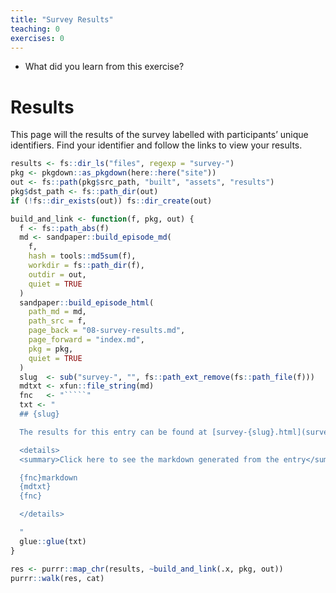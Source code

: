 ```yaml
---
title: "Survey Results"
teaching: 0
exercises: 0
---
```


::::::::::::::::: questions ::::::::::::::::::::::::::::::::

 - What did you learn from this exercise?

::::::::::::::::::::::::::::::::::::::::::::::::::::::::::::

# Results

This page will the results of the survey labelled with participants' unique
identifiers. Find your identifier and follow the links to view your results.


```r
results <- fs::dir_ls("files", regexp = "survey-")
pkg <- pkgdown::as_pkgdown(here::here("site"))
out <- fs::path(pkg$src_path, "built", "assets", "results")
pkg$dst_path <- fs::path_dir(out)
if (!fs::dir_exists(out)) fs::dir_create(out)

build_and_link <- function(f, pkg, out) {
  f <- fs::path_abs(f)
  md <- sandpaper::build_episode_md(
    f,
    hash = tools::md5sum(f),
    workdir = fs::path_dir(f),
    outdir = out,
    quiet = TRUE
  )
  sandpaper::build_episode_html(
    path_md = md,
    path_src = f,
    page_back = "08-survey-results.md",
    page_forward = "index.md",
    pkg = pkg,
    quiet = TRUE 
  )
  slug  <- sub("survey-", "", fs::path_ext_remove(fs::path_file(f)))
  mdtxt <- xfun::file_string(md)
  fnc   <- "`````"
  txt <- "
  ## {slug}

  The results for this entry can be found at [survey-{slug}.html](survey-{slug}.html)

  <details>
  <summary>Click here to see the markdown generated from the entry</summary>

  {fnc}markdown
  {mdtxt}
  {fnc}

  </details>

  "
  glue::glue(txt)
}

res <- purrr::map_chr(results, ~build_and_link(.x, pkg, out))
purrr::walk(res, cat)
```

